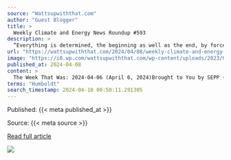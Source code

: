 ```yaml
---
source: "Wattsupwiththat.com"
author: "Guest Blogger"
title: >
  Weekly Climate and Energy News Roundup #593
description: >
  “Everything is determined, the beginning as well as the end, by forces over which we have no control. It is determined for the insect, as well as for the star. Human beings, vegetables, or cosmic dust, we all dance to a mysterious tune, intoned in the distanc…
url: "https://wattsupwiththat.com/2024/04/08/weekly-climate-and-energy-news-roundup-593/"
image: "https://i0.wp.com/wattsupwiththat.com/wp-content/uploads/2023/01/Untitled-3.webp?fit=900%2C450&ssl=1"
published_at: 2024-04-08
content: >
  The Week That Was: 2024-04-06 (April 6, 2024)Brought to You by SEPP (www.SEPP.org)The Science and Environmental Policy Project  Quote of the Week:  Everything is determined, the beginning as well as … [+93664 chars]
terms: "Humboldt"
search_timestamp: 2024-04-10 00:50:11.291305
---
```



Published: {{< meta published_at >}}


Source: {{< meta source >}}


[Read full article]({{< meta url >}}){target='_blank'}



![](`r rmarkdown::metadata$image[1]`)
